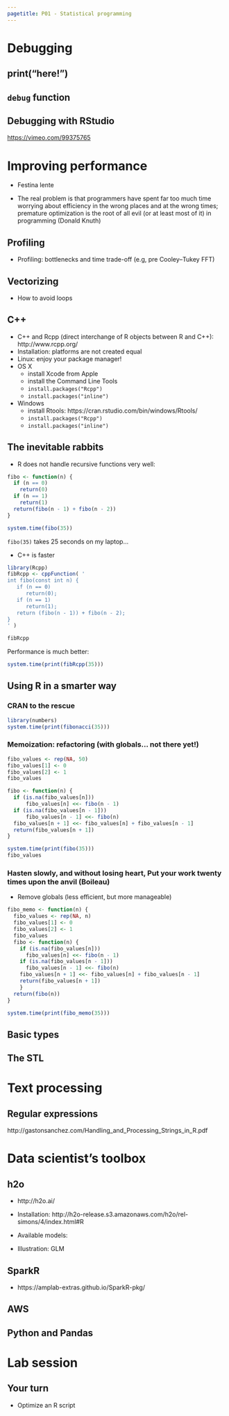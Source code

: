 ```yaml
---
pagetitle: P01 - Statistical programming
---
```



# Debugging

## print("here!")

## `debug` function

## Debugging with RStudio

<https://vimeo.com/99375765>

# Improving performance

- Festina lente

- The real problem is that programmers have spent far too much time worrying about efficiency in the wrong places and at the wrong times; premature optimization is the root of all evil (or at least most of it) in programming (Donald Knuth)

## Profiling

- Profiling: bottlenecks and time trade-off (e.g, pre Cooley–Tukey FFT)

## Vectorizing

-   How to avoid loops

## C++

- C++ and Rcpp (direct interchange of R objects between R and C++): http://www.rcpp.org/
- Installation: platforms are not created equal
- Linux: enjoy your package manager!
- OS X
    - install Xcode from Apple
    - install the Command Line Tools
    - `install.packages("Rcpp")`
    - `install.packages("inline")`
- Windows
    - install Rtools: https://cran.rstudio.com/bin/windows/Rtools/
    - `install.packages("Rcpp")`
    - `install.packages("inline")`
    
## The inevitable rabbits

- R does not handle recursive functions very well:

```r
fibo <- function(n) {
  if (n == 0)
    return(0)
  if (n == 1)
    return(1)
  return(fibo(n - 1) + fibo(n - 2))
}
```

```r
system.time(fibo(35))
```

`fibo(35)` takes 25 seconds on my laptop...

- C++ is faster

```r
library(Rcpp)
fibRcpp <- cppFunction( '
int fibo(const int n) {
   if (n == 0)
      return(0);
   if (n == 1)
      return(1);
   return (fibo(n - 1)) + fibo(n - 2);
}
' )
```

```r
fibRcpp
```

Performance is much better:

```r
system.time(print(fibRcpp(35)))
```

## Using R in a smarter way

### CRAN to the rescue

```r
library(numbers)
system.time(print(fibonacci(35)))
```

### Memoization: refactoring (with globals... not there yet!)

```r
fibo_values <- rep(NA, 50)
fibo_values[1] <- 0
fibo_values[2] <- 1
fibo_values
```

```r
fibo <- function(n) {
  if (is.na(fibo_values[n]))
      fibo_values[n] <<- fibo(n - 1)
  if (is.na(fibo_values[n - 1]))
      fibo_values[n - 1] <<- fibo(n)
  fibo_values[n + 1] <<- fibo_values[n] + fibo_values[n - 1]
  return(fibo_values[n + 1])
}
```

```r
system.time(print(fibo(35)))
fibo_values
```

### Hasten slowly, and without losing heart, Put your work twenty times upon the anvil (Boileau)

- Remove globals (less efficient, but more manageable)

```r
fibo_memo <- function(n) {
  fibo_values <- rep(NA, n)
  fibo_values[1] <- 0
  fibo_values[2] <- 1
  fibo_values
  fibo <- function(n) {
    if (is.na(fibo_values[n]))
      fibo_values[n] <<- fibo(n - 1)
    if (is.na(fibo_values[n - 1]))
      fibo_values[n - 1] <<- fibo(n)
    fibo_values[n + 1] <<- fibo_values[n] + fibo_values[n - 1]
    return(fibo_values[n + 1])
    }
  return(fibo(n))
}
```

```r
system.time(print(fibo_memo(35)))
```

## Basic types

## The STL

# Text processing

## Regular expressions

http://gastonsanchez.com/Handling_and_Processing_Strings_in_R.pdf

# Data scientist’s toolbox

## h2o

- http://h2o.ai/

- Installation: http://h2o-release.s3.amazonaws.com/h2o/rel-simons/4/index.html#R

- Available models:

- Illustration: GLM

## SparkR

- https://amplab-extras.github.io/SparkR-pkg/

## AWS

## Python and Pandas

# Lab session

## Your turn

-   Optimize an R script
